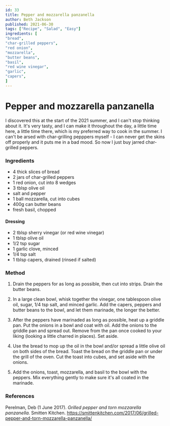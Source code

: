 ```yaml
---
id: 33
title: Pepper and mozzarella panzanella
author: Beth Jackson
published: 2021-06-30
tags: ["Recipe", "Salad", "Easy"]
ingredients: [
"bread",
"char-grilled peppers",
"red onion",
"mozzarella",
"butter beans",
"basil",
"red wine vinegar",
"garlic",
"capers",
]
---
```


# Pepper and mozzarella panzanella

<BlogTextWrapper>

I discovered this at the start of the 2021 summer, and I can't stop thinking about it. It's very tasty, and I can make it throughout the day, a little time here, a little time there, which is my preferred way to cook in the summer. I can't be arsed with char-grilling pepppers myself - I can never get the skins off properly and it puts me in a bad mood. So now I just buy jarred char-grilled peppers.

</BlogTextWrapper>

<BlogTextWrapper>

### Ingredients

- 4 thick slices of bread
- 2 jars of char-grilled peppers
- 1 red onion, cut into 8 wedges
- 3 tblsp olive oil
- salt and pepper
- 1 ball mozzarella, cut into cubes
- 400g can butter beans
- fresh basil, chopped

#### Dressing

- 2 tblsp sherry vinegar (or red wine vinegar)
- 1 tblsp olive oil
- 1/2 tsp sugar
- 1 garlic clove, minced
- 1/4 tsp salt
- 1 tblsp capers, drained (rinsed if salted)

</BlogTextWrapper>

<BlogTextWrapper>

### Method

1. Drain the peppers for as long as possible, then cut into strips. Drain the butter beans.

2. In a large clean bowl, whisk together the vinegar, one tablespoon olive oil, sugar, 1/4 tsp salt, and minced garlic. Add the capers, peppers and butter beans to the bowl, and let them marinade, the longer the better.

3. After the peppers have marinaded as long as possible, heat up a griddle pan. Put the onions in a bowl and coat with oil. Add the onions to the griddle pan and spread out. Remove from the pan once cooked to your liking (looking a little charred in places). Set aside.

4. Use the bread to mop up the oil in the bowl and/or spread a little olive oil on both sides of the bread. Toast the bread on the griddle pan or under the grill of the oven. Cut the toast into cubes, and set aside with the onions.

5. Add the onions, toast, mozzarella, and basil to the bowl with the peppers. Mix everything gently to make sure it's all coated in the marinade.

</BlogTextWrapper>

<BlogTextWrapper>

### References

Perelman, Deb (1 June 2017). _Grilled pepper and torn mozzarella panzanella._ Smitten Kitchen. https://smittenkitchen.com/2017/06/grilled-pepper-and-torn-mozzarella-panzanella/

</BlogTextWrapper>

<ClickableTags tags={tags} />
